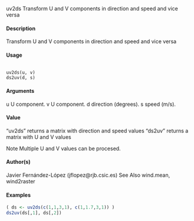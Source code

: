 
uv2ds Transform U and V components in direction and speed and vice versa

#### Description

Transform U and V components in direction and speed and vice versa

#### Usage
<pre><code>
uv2ds(u, v)
ds2uv(d, s)
</code></pre>

#### Arguments
u U component.
v U component.
d direction (degrees).
s speed (m/s).

#### Value

"uv2ds" returns a matrix with direction and speed values
"ds2uv" returns a matrix with U and V values

Note
Multiple U and V values can be procesed.

#### Author(s) 
 
Javier Fernández-López (jflopez@rjb.csic.es)
See Also
wind.mean, wind2raster

#### Examples
```r
( ds <- uv2ds(c(1,1,3,1), c(1,1.7,3,1)) )
ds2uv(ds[,1], ds[,2])
```
